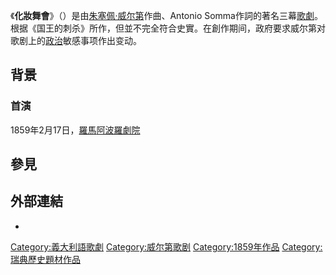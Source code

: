 {{NoteTA
|T=zh-cn:假面舞会 (歌剧);zh-tw:假面舞會 (歌劇);zh-hk:化妝舞會 (歌劇);
|1=zh-cn:假面舞会;zh-tw:假面舞會;zh-hk:化妝舞會;
}}

《'''化妝舞會'''》（{{lang-it|''Un ballo in maschera''}}）是由[[朱塞佩·威尔第|朱塞佩·威尔第]]作曲、Antonio Somma作詞的著名三幕[[歌劇|歌劇]]。根据《国王的刺杀》所作，但並不完全符合史實。在創作期间，政府要求威尔第对歌剧上的[[政治|政治]]敏感事项作出变动。

== 背景 ==
=== 首演 ===
1859年2月17日，[[羅馬|羅馬]][[阿波羅劇院|阿波羅劇院]]

== 參見 ==
{{Portal box|古典音樂}}

== 外部連結 ==
* {{IMSLP|work=Un ballo in maschera (Verdi, Giuseppe)}}

{{Verdi operas}}

{{Authority control}}
[[Category:義大利語歌劇|Category:義大利語歌劇]]
[[Category:威尔第歌剧|Category:威尔第歌剧]]
[[Category:1859年作品|Category:1859年作品]]
[[Category:瑞典歷史題材作品|Category:瑞典歷史題材作品]]